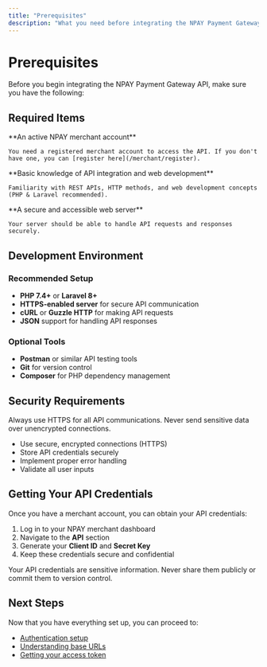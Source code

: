 ```yaml
---
title: "Prerequisites"
description: "What you need before integrating the NPAY Payment Gateway API"
---
```


# Prerequisites

Before you begin integrating the NPAY Payment Gateway API, make sure you have the following:

## Required Items

<Checklist>
  <ChecklistItem>
    **An active NPAY merchant account**
    
    You need a registered merchant account to access the API. If you don't have one, you can [register here](/merchant/register).
  </ChecklistItem>
  <ChecklistItem>
    **Basic knowledge of API integration and web development**
    
    Familiarity with REST APIs, HTTP methods, and web development concepts (PHP & Laravel recommended).
  </ChecklistItem>
  <ChecklistItem>
    **A secure and accessible web server**
    
    Your server should be able to handle API requests and responses securely.
  </ChecklistItem>
</Checklist>

## Development Environment

### Recommended Setup

- **PHP 7.4+** or **Laravel 8+**
- **HTTPS-enabled server** for secure API communication
- **cURL** or **Guzzle HTTP** for making API requests
- **JSON** support for handling API responses

### Optional Tools

- **Postman** or similar API testing tools
- **Git** for version control
- **Composer** for PHP dependency management

## Security Requirements

<Warning>
  Always use HTTPS for all API communications. Never send sensitive data over unencrypted connections.
</Warning>

- Use secure, encrypted connections (HTTPS)
- Store API credentials securely
- Implement proper error handling
- Validate all user inputs

## Getting Your API Credentials

Once you have a merchant account, you can obtain your API credentials:

1. Log in to your NPAY merchant dashboard
2. Navigate to the **API** section
3. Generate your **Client ID** and **Secret Key**
4. Keep these credentials secure and confidential

<Note>
  Your API credentials are sensitive information. Never share them publicly or commit them to version control.
</Note>

## Next Steps

Now that you have everything set up, you can proceed to:

- [Authentication setup](/docs/authentication)
- [Understanding base URLs](/docs/base-url)
- [Getting your access token](/docs/api-reference/access-token)
